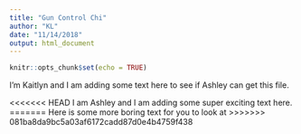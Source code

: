 ```yaml
---
title: "Gun Control Chi"
author: "KL"
date: "11/14/2018"
output: html_document
---
```


```r
knitr::opts_chunk$set(echo = TRUE)
```

I'm Kaitlyn and I am adding some text here to see if Ashley can get this file.

<<<<<<< HEAD
I am Ashley and I am adding some super exciting text here. 
=======
Here is some more boring text for you to look at
>>>>>>> 081ba8da9bc5a03af6172cadd87d0e4b4759f438
